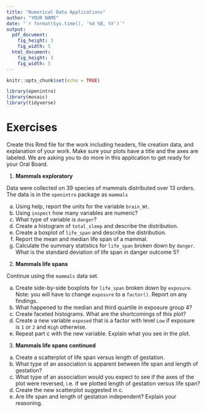 ```yaml
---
title: "Numerical Data Applications"
author: "YOUR NAME"
date: "`r format(Sys.time(), '%d %B, %Y')`"
output: 
  pdf_document:
    fig_height: 3
    fig_width: 5
  html_document:
    fig_height: 3
    fig_width: 5
---
```


```r
knitr::opts_chunk$set(echo = TRUE)
```

```r
library(openintro)
library(mosaic)
library(tidyverse)
```


# Exercises

Create this Rmd file for the work including headers, file creation data, and explanation of your work. Make sure your plots have a title and the axes are labeled. We are asking you to do more in this application to get ready for your Oral Board.

1. **Mammals exploratory**  

Data were collected on 39 species of mammals distributed over 13 orders.  The data is in the `openintro` package as `mammals`

a. Using help, report the units for the variable `brain_Wt`.  
b. Using `inspect` how many variables are numeric?  
c. What type of variable is `danger`?
d. Create a histogram of `total_sleep` and describe the distribution.  
e. Create a boxplot of `life_span` and describe the distribution.  
f. Report the mean and median life span of a mammal.  
g. Calculate the summary statistics for `life_span` broken down by `danger`. What is the standard deviation of life span in danger outcome 5?

2. **Mammals life spans**  

Continue using the `mammals` data set.

a. Create side-by-side boxplots for `life_span` broken down by `exposure`. Note: you will have to change `exposure` to a `factor()`. Report on any findings.  
b. What happened to the median and third quartile in exposure group 4?
c. Create faceted histograms. What are the shortcomings of this plot?
d. Create a new variable `exposed` that is a factor with level `Low` if exposure is `1` or `2` and `High` otherwise.
e. Repeat part c with the new variable. Explain what you see in the plot.


3. **Mammals life spans continued**  

a. Create a scatterplot of life span versus length of gestation.  
b. What type of an association is apparent between life span and length of gestation?   
c. What type of an association would you expect to see if the axes of the plot were reversed, i.e. if we plotted length of gestation versus life span?
d. Create the new scatterplot suggested in c.  
e. Are life span and length of gestation independent? Explain your reasoning.


